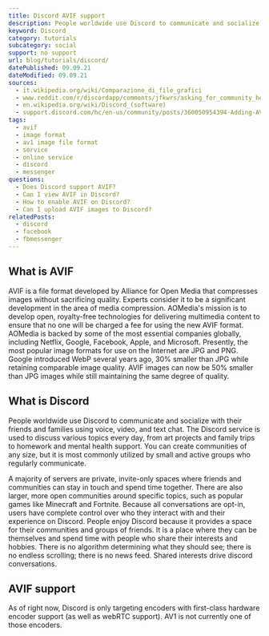 ```yaml
---
title: Discord AVIF support
description: People worldwide use Discord to communicate and socialize. Find out why Discord does not support AVIF yet.
keyword: Discord
category: tutorials
subcategory: social
support: no support
url: blog/tutorials/discord/
datePublished: 09.09.21
dateModified: 09.09.21
sources:
  - it.wikipedia.org/wiki/Comparazione_di_file_grafici
  - www.reddit.com/r/discordapp/comments/jfkwrs/asking_for_community_help_to_encourage_discord_to/
  - en.wikipedia.org/wiki/Discord_(software)
  - support.discord.com/hc/en-us/community/posts/360050954394-Adding-AV1-and-AVIF-file-playback-on-Discord-for-user-uploads
tags:
  - avif
  - image format
  - av1 image file format
  - service
  - online service
  - discord
  - messenger
questions:
  - Does Discord support AVIF?
  - Can I view AVIF in Discord?
  - How to enable AVIF on Discord?
  - Can I upload AVIF images to Discord?
relatedPosts:
  - discord
  - facebook
  - fbmessenger
---
```


## What is AVIF

AVIF is a file format developed by Alliance for Open Media that compresses images without sacrificing quality. Experts consider it to be a significant development in the area of media compression. AOMedia's mission is to develop open, royalty-free technologies for delivering multimedia content to ensure that no one will be charged a fee for using the new AVIF format. AOMedia is backed by some of the most essential companies globally, including Netflix, Google, Facebook, Apple, and Microsoft. Presently, the most popular image formats for use on the Internet are JPG and PNG. Google introduced WebP several years ago, 30% smaller than JPG while retaining comparable image quality. AVIF images can now be 50% smaller than JPG images while still maintaining the same degree of quality.

## What is Discord

People worldwide use Discord to communicate and socialize with their friends and families using voice, video, and text chat. The Discord service is used to discuss various topics every day, from art projects and family trips to homework and mental health support. You can create communities of any size, but it is most commonly utilized by small and active groups who regularly communicate.

A majority of servers are private, invite-only spaces where friends and communities can stay in touch and spend time together. There are also larger, more open communities around specific topics, such as popular games like Minecraft and Fortnite. Because all conversations are opt-in, users have complete control over who they interact with and their experience on Discord. People enjoy Discord because it provides a space for their communities and groups of friends. It is a place where they can be themselves and spend time with people who share their interests and hobbies. There is no algorithm determining what they should see; there is no endless scrolling; there is no news feed. Shared interests drive discord conversations.

## AVIF support

As of right now, Discord is only targeting encoders with first-class hardware encoder support (as well as webRTC support). AV1 is not currently one of those encoders.
